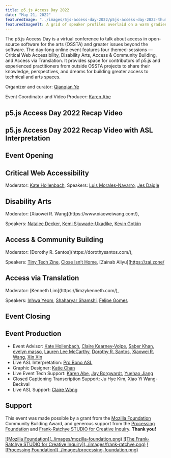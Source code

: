 ```yaml
---
title: p5.js Access Day 2022
date: "May 21, 2022"
featuredImage: "../images/5js-access-day-2022/p5js-access-day-2022-thumbnail.png"
featuredImageAlt: A grid of speaker profiles overlaid on a warm gradient background.
---
```



The p5.js Access Day is a virtual conference to talk about access in open-source software for the arts (OSSTA) and greater issues beyond the software. The day-long online event features four themed-sessions — Critical Web Accessibility, Disability Arts, Access & Community Building, and Access via Translation. It provides space for contributors of p5.js and experienced practitioners from outside OSSTA projects to share their knowledge, perspectives, and dreams for building greater access to technical and arts spaces.

Organizer and curator: [Qianqian Ye](https://qianqian-ye.com/)

Event Coordinator and Video Producer: [Karen Abe](https://www.instagram.com/prod.ka/)

## p5.js Access Day 2022 Recap Video
<YouTubeEmbed id="WBDaBRH-_YA" />

## p5.js Access Day 2022 Recap Video with ASL Interpretation
<YouTubeEmbed id="xJi3ATgbuGQ" />

## Event Opening
<YouTubeEmbed id="H-8KE7WKbC4" />

## Critical Web Accessibility
<YouTubeEmbed id="8IwJc3jnRuw" />

Moderator: [Kate Hollenbach](http://www.katehollenbach.com/),
Speakers: [Luis Morales-Navarro](http://luismn.com/), [Jes Daigle](https://twitter.com/techandautism)


## Disability Arts
<YouTubeEmbed id="OxgK6CCg8Lg" />
Moderator: [Xiaowei R. Wang](https://www.xiaoweiwang.com/),

Speakers: [Natalee Decker](https://www.instagram.com/crip_fantasy/), [Kemi Sijuwade-Ukadike](https://www.linkedin.com/in/adekemisijuwade), [Kevin Gotkin](https://kevingotkin.com/)


## Access & Community Building
<YouTubeEmbed id="v3sTLNZUl0c" />
Moderator: [Dorothy R. Santos](https://dorothysantos.com/),

Speakers: [Tiny Tech Zine](https://tinytechzines.org/), [Close Isn’t Home](https://closeisnthome.com/), [Zainab Aliyu](https://zai.zone/


## Access via Translation
<YouTubeEmbed id="h3HhhH5hokM" />
Moderator: [Kenneth Lim](https://limzykenneth.com/),

Speakers: [Inhwa Yeom](https://yinhwa.art/), [Shaharyar Shamshi](https://shaharyarshamshi.xyz/), [Felipe Gomes](https://felipesg.cargo.site/)


## Event Closing
<YouTubeEmbed id="Qv9QUYiGnk8" />

## Event Production
- Event Advisor: [Kate Hollenbach](http://www.katehollenbach.com/), [Claire Kearney-Volpe](http://www.takinglifeseriously.com/index.html), [Saber Khan](https://www.edsaber.info/), [evelyn masso](https://outofambit.format.com/), [Lauren Lee McCarthy](http://lauren-mccarthy.com/), [Dorothy R. Santos](https://dorothysantos.com/), [Xiaowei R. Wang](https://www.xiaoweiwang.com/), [Xin Xin](https://xin-xin.info/)
- Live ASL Interpretation: [Pro Bono ASL](https://www.probonoasl.com/)
- Graphic Designer: [Katie Chan](https://twitter.com/katiechaan)
- Live Event Tech Support: [Karen Abe](https://www.instagram.com/prod.ka/), [Jay Borgwardt](https://www.jayborgwardt.com/), [Yuehao Jiang](https://yuehaojiang.com/)
- Closed Captioning Transcription Support: Ju Hye Kim, Xiao Yi Wang-Beckval
- Live ASL Support: [Claire Wong](https://www.instagram.com/claireewongg/)


## Support
This event was made possible by a grant from the [Mozilla Foundation](https://foundation.mozilla.org/) Community Building Award, and generous support from the [Processing Foundation](https://processingfoundation.org/) and [Frank-Ratchye STUDIO for Creative Inquiry](http://studioforcreativeinquiry.org/). 
**Thank you!**

<Logos>
    <a href="https://foundation.mozilla.org/">![Mozilla Foundation](../images/mozilla-foundation.png)</a>
    <a href="https://p5js.org/assets/img/community/studio.png">![The Frank-Ratchye STUDIO for Creative Inquiry](../images/frank-ratchye.png)</a>
    <a href="http://foundation.processing.org/">![Processing Foundation](../images/processing-foundation.png)</a>
</Logos>